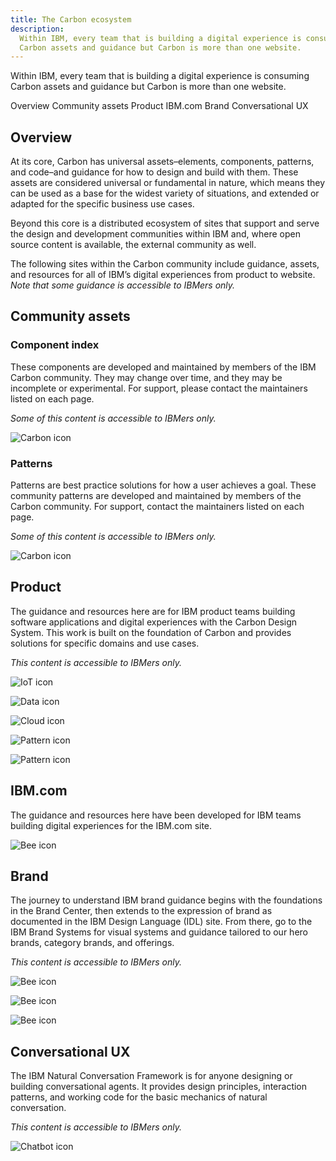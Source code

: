 ```yaml
---
title: The Carbon ecosystem
description:
  Within IBM, every team that is building a digital experience is consuming
  Carbon assets and guidance but Carbon is more than one website.
---
```


<PageDescription>

Within IBM, every team that is building a digital experience is consuming Carbon
assets and guidance but Carbon is more than one website.

</PageDescription>

<AnchorLinks>

<AnchorLink>Overview</AnchorLink>
<AnchorLink>Community assets</AnchorLink>
<AnchorLink>Product</AnchorLink>
<AnchorLink>IBM.com</AnchorLink>
<AnchorLink>Brand</AnchorLink>
<AnchorLink>Conversational UX</AnchorLink>

</AnchorLinks>

## Overview

At its core, Carbon has universal assets–elements, components, patterns, and
code–and guidance for how to design and build with them. These assets are
considered universal or fundamental in nature, which means they can be used as a
base for the widest variety of situations, and extended or adapted for the
specific business use cases.

Beyond this core is a distributed ecosystem of sites that support and serve the
design and development communities within IBM and, where open source content is
available, the external community as well.

The following sites within the Carbon community include guidance, assets, and
resources for all of IBM’s digital experiences from product to website. _Note
that some guidance is accessible to IBMers only._

## Community assets

### Component index

These components are developed and maintained by members of the IBM Carbon
community. They may change over time, and they may be incomplete or
experimental. For support, please contact the maintainers listed on each page.

_Some of this content is accessible to IBMers only._

<Row className="resource-card-group">
<Column colLg={4} colMd={4} noGutterSm>
  <ResourceCard
    subTitle="Community component index"
    href="/community/component-index/"
    >

![Carbon icon](images/ecosystem/carbon.svg)

  </ResourceCard>

</Column>
</Row>

### Patterns

Patterns are best practice solutions for how a user achieves a goal. These
community patterns are developed and maintained by members of the Carbon
community. For support, contact the maintainers listed on each page.

_Some of this content is accessible to IBMers only._

<Row className="resource-card-group">
<Column colLg={4} colMd={4} noGutterSm>
  <ResourceCard
    subTitle="Community patterns"
    href="/community/patterns/"
    >

![Carbon icon](images/ecosystem/carbon.svg)

  </ResourceCard>

</Column>
</Row>

## Product

The guidance and resources here are for IBM product teams building software
applications and digital experiences with the Carbon Design System. This work is
built on the foundation of Carbon and provides solutions for specific domains
and use cases.

_This content is accessible to IBMers only._

<Row className="resource-card-group">
<Column colLg={4} colMd={4} noGutterSm>
  <ResourceCard
    subTitle="Sustainability Software Design"
    href="https://pages.github.ibm.com/ai-applications/design/"
    >

![IoT icon](images/ecosystem/watson.svg)

  </ResourceCard>

</Column>
<Column colLg={4} colMd={4} noGutterSm>
  <ResourceCard
    subTitle="Carbon for Cloud & Cognitive"
    href="https://pages.github.ibm.com/cdai-design/pal/"
    >

![Data icon](images/ecosystem/ibm-cloud.svg)

  </ResourceCard>
</Column>
<Column colLg={4} colMd={4} noGutterSm>
  <ResourceCard
    subTitle="Cloud Pattern and Asset Library"
    href="https://pages.github.ibm.com/ibmcloud/pal/"
    >

![Cloud icon](images/ecosystem/ibm-cloud.svg)

  </ResourceCard>
</Column>
<Column colLg={4} colMd={4} noGutterSm>
  <ResourceCard
    subTitle="Watson Health"
    href="https://pages.github.ibm.com/Watson-Health/index.html"
    >

![Pattern icon](images/ecosystem/watson.svg)

  </ResourceCard>
</Column>
<Column colLg={4} colMd={4} noGutterSm>
  <ResourceCard
    subTitle="Watson Moments"
    href="https://pages.github.ibm.com/data-and-ai/watson-moments/"
    >

![Pattern icon](images/ecosystem/watson.svg)

  </ResourceCard>
</Column>
</Row>

## IBM.com

The guidance and resources here have been developed for IBM teams building
digital experiences for the IBM.com site.

<Row className="resource-card-group">
<Column colLg={4} colMd={4} noGutterSm>
  <ResourceCard
    subTitle="Carbon for IBM.com"
    href="https://www.ibm.com/standards/web/carbon-for-ibm-dotcom/"
    >

![Bee icon](images/ecosystem/bee.svg)

  </ResourceCard>

</Column>
</Row>

## Brand

The journey to understand IBM brand guidance begins with the foundations in the
Brand Center, then extends to the expression of brand as documented in the IBM
Design Language (IDL) site. From there, go to the IBM Brand Systems for visual
systems and guidance tailored to our hero brands, category brands, and
offerings.

_This content is accessible to IBMers only._

<Row className="resource-card-group">
<Column colLg={4} colMd={4} noGutterSm>
  <ResourceCard
    subTitle="IBM Brand Center"
    href="https://www.ibm.com/brand/"
    >

![Bee icon](images/ecosystem/bee.svg)

  </ResourceCard>

</Column>
<Column colLg={4} colMd={4} noGutterSm>
  <ResourceCard
    subTitle="IBM Design Language"
    href="https://www.ibm.com/design/language/"
    >

![Bee icon](images/ecosystem/bee.svg)

  </ResourceCard>

</Column>
<Column colLg={4} colMd={4} noGutterSm>
  <ResourceCard
    subTitle="IBM Brand Systems"
    href="https://www.ibm.com/brand/systems"
    >

![Bee icon](images/ecosystem/bee.svg)

  </ResourceCard>

</Column>
</Row>

## Conversational UX

The IBM Natural Conversation Framework is for anyone designing or building
conversational agents. It provides design principles, interaction patterns, and
working code for the basic mechanics of natural conversation.

_This content is accessible to IBMers only._

<Row className="resource-card-group">
<Column colLg={4} colMd={4} noGutterSm>
  <ResourceCard
    subTitle="IBM Natural Conversation Framework"
    href="https://alma.dal1a.ciocloud.nonprod.intranet.ibm.com/"
    >

![Chatbot icon](images/ecosystem/chat-bot.svg)

  </ResourceCard>

</Column>
</Row>
